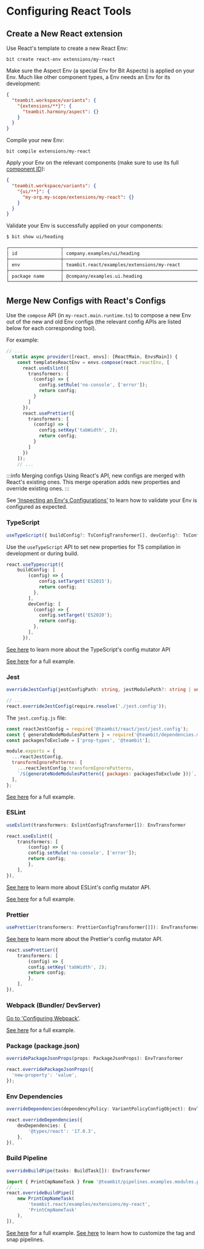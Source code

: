 # Configuring React Tools

## Create a New React extension

Use React's template to create a new React Env:

```
bit create react-env extensions/my-react
```

Make sure the Aspect Env (a special Env for Bit Aspects) is applied on your Env. Much like other component types, a Env needs an Env for its development:

```json
{
  "teambit.workspace/variants": {
    "{extensions/**}": {
      "teambit.harmony/aspect": {}
    }
  }
}
```

Compile your new Env:

```
bit compile extensions/my-react
```

Apply your Env on the relevant components (make sure to use its full [component ID](/docs/components/component-id)):

```json
{
  "teambit.workspace/variants": {
    "{ui/**}": {
      "my-org.my-scope/extensions/my-react": {}
    }
  }
}
```

Validate your Env is successfully applied on your components:

```bash
$ bit show ui/heading

┌───────────────────┬─────────────────────────────────────────────────────────────────┐
│ id                │ company.examples/ui/heading                                     │
├───────────────────┼─────────────────────────────────────────────────────────────────┤
│ env               │ teambit.react/examples/extensions/my-react                      │
├───────────────────┼─────────────────────────────────────────────────────────────────┤
│ package name      │ @company/examples.ui.heading                                    │
└───────────────────┴─────────────────────────────────────────────────────────────────┘
```

## Merge New Configs with React's Configs

Use the `compose` API (in `my-react.main.runtime.ts`) to compose a new Env out of the new and old Env configs (the relevant config APIs are listed below for each corresponding tool).

For example:

```ts
// ...
  static async provider([react, envs]: [ReactMain, EnvsMain]) {
    const templatesReactEnv = envs.compose(react.reactEnv, [
      react.useEslint({
        transformers: [
          (config) => {
            config.setRule('no-console', ['error']);
            return config;
          }
        ]
      }),
      react.usePrettier({
        transformers: [
          (config) => {
            config.setKey('tabWidth', 2);
            return config;
          }
        ]
      })
    ]);
    // ...
```

:::info Merging configs
Using React's API, new configs are merged with React's existing ones.
This merge operation adds new properties and override existing ones.
:::

See ['Inspecting an Env's Configurations'](/docs/envs/inspecting-env) to learn how to validate your Env is configured as expected.

### TypeScript

```ts
useTypeScript({ buildConfig?: TsConfigTransformer[], devConfig?: TsConfigTransformer[]}) : EnvTransformer
```

Use the `useTypeScript` API to set new properties for TS compilation in development or during build.

```ts
react.useTypescript({
    buildConfig: [
        (config) => {
            config.setTarget('ES2015');
            return config;
          },
        ],
        devConfig: [
          (config) => {
            config.setTarget('ES2020');
            return config;
          },
        ],
      }),
```

[See here](https://bit.dev/teambit/typescript/modules/ts-config-mutator/~code/ts-config-mutator.ts) to learn more about the TypeScript's config mutator API

[See here](https://github.com/teambit/examples/blob/master/react/examples/extensions/my-react/my-react.main.runtime.ts) for a full example.

### Jest

```ts
overrideJestConfig(jestConfigPath: string, jestModulePath?: string | undefined): EnvTransformer
```

```ts
// ...
react.overrideJestConfig(require.resolve('./jest.config'));
```

The `jest.config.js` file:

```js
const reactJestConfig = require('@teambit/react/jest/jest.config');
const { generateNodeModulesPattern } = require('@teambit/dependencies.modules.packages-excluder');
const packagesToExclude = ['prop-types', '@teambit'];

module.exports = {
  ...reactJestConfig,
  transformIgnorePatterns: [
    ...reactJestConfig.transformIgnorePatterns,
    `/${generateNodeModulesPattern({ packages: packagesToExclude })}`,
  ],
};
```

[See here](https://github.com/teambit/examples/blob/master/react/examples/extensions/my-react/my-react.main.runtime.ts) for a full example.

### ESLint

```ts
useEslint(transformers: EslintConfigTransformer[]): EnvTransformer
```

```ts
react.useEslint({
    transformers: [
        (config) => {
        config.setRule('no-console', ['error']);
        return config;
        },
    ],
}),
```

[See here](https://bit.dev/teambit/defender/eslint/config-mutator/~code/config-mutator.ts) to learn more about ESLint's config mutator API.

[See here](https://github.com/teambit/examples/blob/master/react/examples/extensions/my-react/my-react.main.runtime.ts) for a full example.

### Prettier

```ts
usePrettier(transformers: PrettierConfigTransformer[]]): EnvTransformer
```

[See here](https://bit.dev/teambit/defender/prettier/config-mutator/~code/config-mutator.ts) to learn more about the Prettier's config mutator API.

```ts
react.usePrettier({
    transformers: [
        (config) => {
        config.setKey('tabWidth', 2);
        return config;
        },
    ],
}),
```

### Webpack (Bundler/ DevServer)

[Go to 'Configuring Webpack'](/docs/tools/webpack/configure-webpack).

[See here](https://github.com/teambit/examples/blob/master/react/examples/extensions/my-react/my-react.main.runtime.ts) for a full example.

### Package (package.json)

```ts
overridePackageJsonProps(props: PackageJsonProps): EnvTransformer
```

```ts
react.overridePackageJsonProps({
  'new-property': 'value',
});
```

### Env Dependencies

```ts
overrideDependencies(dependencyPolicy: VariantPolicyConfigObject): EnvTransformer
```

```ts
react.overrideDependencies({
    devDependencies: {
        '@types/react': '17.0.3',
    },
}),
```

### Build Pipeline

```ts
overrideBuildPipe(tasks: BuildTask[]): EnvTransformer
```

```ts
import { PrintCmpNameTask } from '@teambit/pipelines.examples.modules.print-component-name';
// ...
react.overrideBuildPipe([
    new PrintCmpNameTask(
        'teambit.react/examples/extensions/my-react',
        'PrintCmpNameTask'
    ),
]),
```

[See here](https://github.com/teambit/examples/blob/master/react/examples/extensions/my-react/my-react.main.runtime.ts) for a full example.
[See here](https://github.com/teambit/examples/blob/master/react/examples/extensions/my-react/my-react.main.runtime.ts) to learn how to customize the tag and snap pipelines.
